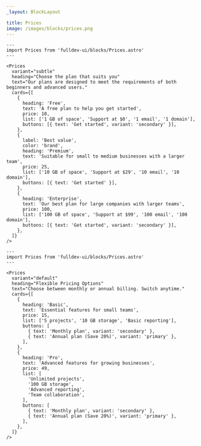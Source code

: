 ```yaml
---
_layout: BlockLayout

title: Prices
image: /images/blocks/prices.png
---
```


```astro live
---
import Prices from 'fulldev-ui/blocks/Prices.astro'
---

<Prices
  variant="subtle"
  heading="Choose the plan that suits you"
  text="Our plans are designed to meet the requirements of both beginners and advanced users."
  cards={[
    {
      heading: 'Free',
      text: 'A free plan to help you get started',
      price: 10,
      list: ['1 GB of space', 'Support at $0', '1 email', '1 domain'],
      buttons: [{ text: 'Get started', variant: 'secondary' }],
    },
    {
      label: 'Best value',
      color: 'brand',
      heading: 'Premium',
      text: 'Suitable for small to medium businesses with a larger team',
      price: 25,
      list: ['10 GB of space', 'Support at $29', '10 email', '10 domain'],
      buttons: [{ text: 'Get started' }],
    },
    {
      heading: 'Enterprise',
      text: 'Our best plan for large companies with larger teams',
      price: 100,
      list: ['100 GB of space', 'Support at $99', '100 email', '100 domain'],
      buttons: [{ text: 'Get started', variant: 'secondary' }],
    },
  ]}
/>
```

```astro live
---
import Prices from 'fulldev-ui/blocks/Prices.astro'
---

<Prices
  variant="default"
  heading="Flexible Pricing Options"
  text="Choose between monthly or annual billing. Switch anytime."
  cards={[
    {
      heading: 'Basic',
      text: 'Essential features for small teams',
      price: 15,
      list: ['5 projects', '10 GB storage', 'Basic reporting'],
      buttons: [
        { text: 'Monthly plan', variant: 'secondary' },
        { text: 'Annual plan (Save 20%)', variant: 'primary' },
      ],
    },
    {
      heading: 'Pro',
      text: 'Advanced features for growing businesses',
      price: 49,
      list: [
        'Unlimited projects',
        '100 GB storage',
        'Advanced reporting',
        'Team collaboration',
      ],
      buttons: [
        { text: 'Monthly plan', variant: 'secondary' },
        { text: 'Annual plan (Save 20%)', variant: 'primary' },
      ],
    },
  ]}
/>
```
